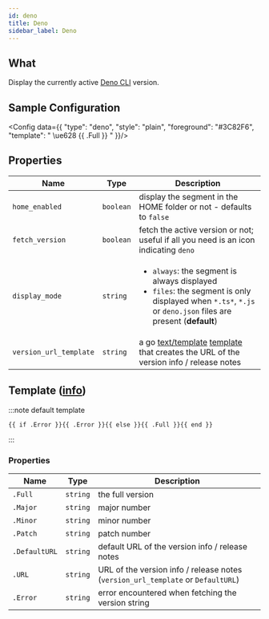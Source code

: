 ```yaml
---
id: deno
title: Deno
sidebar_label: Deno
---
```


## What

Display the currently active [Deno CLI][deno-docs] version.

## Sample Configuration


<Config data={{
  "type": "deno",
  "style": "plain",
  "foreground": "#3C82F6",
  "template": " \ue628 {{ .Full }} "
}}/>

## Properties

| Name                   | Type      | Description                                                                                                                                                                    |
| ---------------------- | --------- | ------------------------------------------------------------------------------------------------------------------------------------------------------------------------------ |
| `home_enabled`         | `boolean` | display the segment in the HOME folder or not - defaults to `false`                                                                                                            |
| `fetch_version`        | `boolean` | fetch the active version or not; useful if all you need is an icon indicating `deno`                                                                                           |
| `display_mode`         | `string`  | <ul><li>`always`: the segment is always displayed</li><li>`files`: the segment is only displayed when `*.ts*`, `*.js` or `deno.json` files are present (**default**)</li></ul> |
| `version_url_template` | `string`  | a go [text/template][go-text-template] [template][templates] that creates the URL of the version info / release notes                                                          |

## Template ([info][templates])

:::note default template

```template
{{ if .Error }}{{ .Error }}{{ else }}{{ .Full }}{{ end }}
```

:::

### Properties

| Name          | Type     | Description                                                                      |
| ------------- | -------- | -------------------------------------------------------------------------------- |
| `.Full`       | `string` | the full version                                                                 |
| `.Major`      | `string` | major number                                                                     |
| `.Minor`      | `string` | minor number                                                                     |
| `.Patch`      | `string` | patch number                                                                     |
| `.DefaultURL` | `string` | default URL of the version info / release notes                                  |
| `.URL`        | `string` | URL of the version info / release notes (`version_url_template` or `DefaultURL`) |
| `.Error`      | `string` | error encountered when fetching the version string                               |

[go-text-template]: https://golang.org/pkg/text/template/
[templates]: /docs/configuration/templates
[deno-docs]: https://deno.land/
